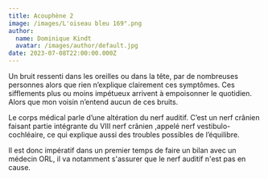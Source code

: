 ```yaml
---
title: Acouphène 2
image: /images/L'oiseau bleu 169°.png
author:
  name: Dominique Kindt
  avatar: /images/author/default.jpg
date: 2023-07-08T22:00:00.000Z
---
```


Un bruit ressenti dans les oreilles ou dans la tête, par de nombreuses personnes alors que rien n’explique clairement ces symptômes. Ces sifflements plus ou moins impétueux  arrivent à empoisonner le quotidien.
Alors que mon voisin n’entend aucun de ces bruits.

<Images src="/images/onde sonore 1 (3).png" title="onde sonore 1" height={300} />

Le corps médical parle d’une altération du nerf auditif.
C’est un nerf crânien faisant partie intégrante du VIII nerf crânien ,appelé nerf vestibulo-cochléaire, ce qui explique aussi des troubles possibles de l’équilibre.

Il est donc impératif dans un premier temps de faire un bilan avec un médecin ORL, il va notamment s'assurer que le nerf auditif n'est pas en cause.

